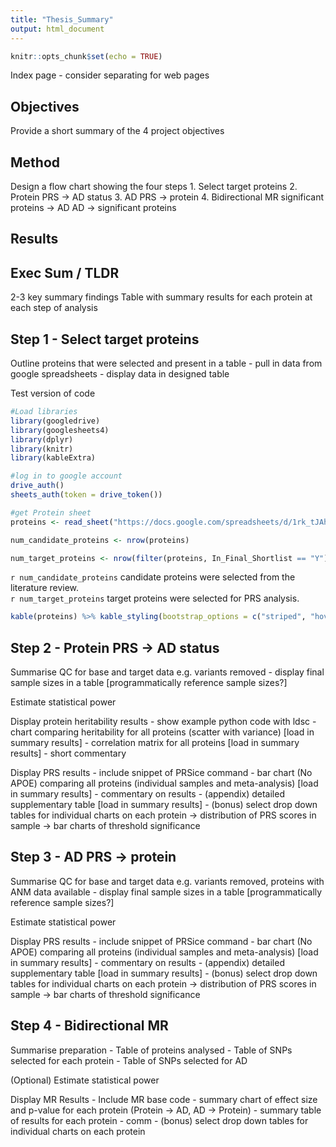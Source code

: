 ```yaml
---
title: "Thesis_Summary"
output: html_document
---
```


```r
knitr::opts_chunk$set(echo = TRUE)
```

Index page - consider separating for web pages

## Objectives
Provide a short summary of the 4 project objectives

## Method
Design a flow chart showing the four steps
1. Select target proteins
2. Protein PRS -> AD status
3. AD PRS -> protein
4. Bidirectional MR 
  significant proteins -> AD
  AD -> significant proteins

## Results 

## Exec Sum / TLDR

2-3 key summary findings
Table with summary results for each protein at each step of analysis

## Step 1 - Select target proteins

Outline proteins that were selected and present in a table
- pull in data from google spreadsheets
- display data in designed table

Test version of code
```r
#Load libraries
library(googledrive)
library(googlesheets4)
library(dplyr)
library(knitr)
library(kableExtra)

#log in to google account
drive_auth()
sheets_auth(token = drive_token())

#get Protein sheet
proteins <- read_sheet("https://docs.google.com/spreadsheets/d/1rk_tJAh_0SiXwOBlJlNYq25w0ZREu0I_QWWB_dwOAXo/edit#gid=0", sheet = "Protein_Test_Table")

num_candidate_proteins <- nrow(proteins)

num_target_proteins <- nrow(filter(proteins, In_Final_Shortlist == "Y"))

```

`r num_candidate_proteins` candidate proteins were selected from the literature review.  
`r num_target_proteins` target proteins were selected for PRS analysis.

```r
kable(proteins) %>% kable_styling(bootstrap_options = c("striped", "hover", "condensed", "responsive"))
```

## Step 2 - Protein PRS -> AD status

Summarise QC for base and target data e.g. variants removed
- display final sample sizes in a table [programmatically reference sample sizes?]

Estimate statistical power

Display protein heritability results 
- show example python code with ldsc 
- chart comparing heritability for all proteins (scatter with variance) [load in summary results]
- correlation matrix for all proteins [load in summary results]
- short commentary

Display PRS results
- include snippet of PRSice command
- bar chart (No APOE) comparing all proteins (individual samples and meta-analysis) [load in summary results]
- commentary on results 
- (appendix) detailed supplementary table [load in summary results]
- (bonus) select drop down tables for individual charts on each protein 
  -> distribution of PRS scores in sample
  -> bar charts of threshold significance
  
  
## Step 3 - AD PRS -> protein
  
Summarise QC for base and target data e.g. variants removed, proteins with ANM data available
- display final sample sizes in a table [programmatically reference sample sizes?]

Estimate statistical power

Display PRS results
- include snippet of PRSice command
- bar chart (No APOE) comparing all proteins (individual samples and meta-analysis) [load in summary results]
- commentary on results 
- (appendix) detailed supplementary table [load in summary results]
- (bonus) select drop down tables for individual charts on each protein 
  -> distribution of PRS scores in sample
  -> bar charts of threshold significance
  
## Step 4 - Bidirectional MR

Summarise preparation 
- Table of proteins analysed
- Table of SNPs selected for each protein
- Table of SNPs selected for AD

(Optional) Estimate statistical power

Display MR Results 
- Include MR base code
- summary chart of effect size and p-value for each protein (Protein -> AD, AD -> Protein)
- summary table of results for each protein
- comm
- (bonus) select drop down tables for individual charts on each protein




